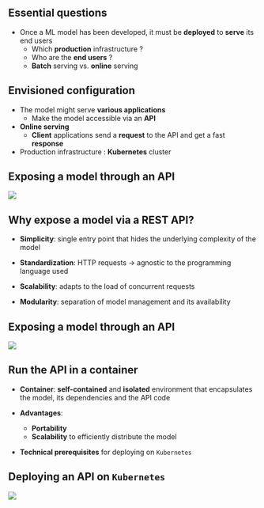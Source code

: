 ## Essential questions

- Once a ML model has been developed, it must be [**deployed**]{.orange} to [**serve**]{.orange} its end users
    - Which [**production**]{.blue2} infrastructure ?
    - Who are the [**end users**]{.blue2} ?
    - [**Batch**]{.blue2} serving vs. [**online**]{.blue2} serving

## Envisioned configuration

- The model might serve [**various applications**]{.orange}
    - Make the model accessible via an [**API**]{.blue2}

- [**Online serving**]{.orange}
    - [**Client**]{.blue2} applications send a [**request**]{.blue2} to the API and get a fast [**response**]{.blue2}

- Production infrastructure : [**Kubernetes**]{.orange} cluster

## Exposing a model through an API

![](../img/API.png){fig-align="center"}

## Why expose a model via a REST API?

- [**Simplicity**]{.orange}: single entry point that hides the underlying complexity of the model

- [**Standardization**]{.orange}: HTTP requests -> agnostic to the programming language used

- [**Scalability**]{.orange}: adapts to the load of concurrent requests

- [**Modularity**]{.orange}: separation of model management and its availability

## Exposing a model through an API

![](../img/API.png){fig-align="center"}

## Run the API in a container

- [**Container**]{.orange}: [**self-contained**]{.blue2} and [**isolated**]{.blue2} environment that encapsulates the model, its dependencies and the API code

- [**Advantages**]{.orange}:  
  - [**Portability**]{.blue2}
  - [**Scalability**]{.blue2} to efficiently distribute the model

- [**Technical prerequisites**]{.orange} for deploying on `Kubernetes`

## Deploying an API on `Kubernetes`

![](../img/ci-cd.png){fig-align="center"}
